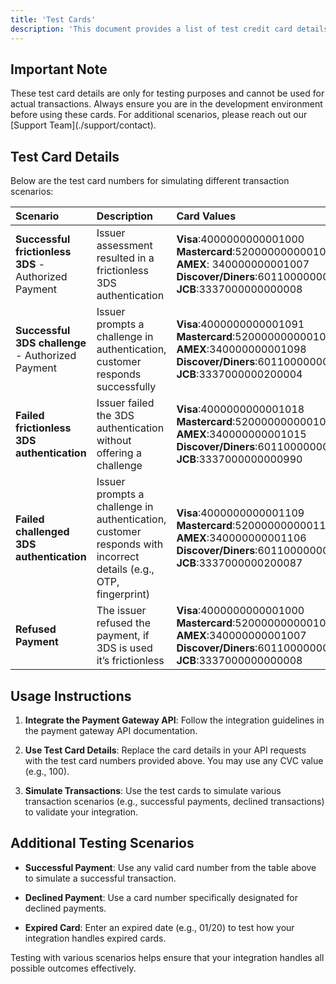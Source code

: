 ```yaml
---
title: 'Test Cards'
description: 'This document provides a list of test credit card details that merchants can use to simulate transactions while integrating with the payment gateway API. These test cards help ensure that your payment processing system functions correctly without real transactions.'
---
```


## **Important Note**

<Warning>
  These test card details are only for testing purposes and cannot be used for actual transactions. Always ensure you are in the development environment before using these cards.
  For additional scenarios, please reach out our [Support Team](./support/contact).
</Warning>

## **Test Card Details**

Below are the test card numbers for simulating different transaction scenarios:

| Scenario                                             | Description                                                                                                     | Card Values                                                                                                                                                                  |
| :--------------------------------------------------- | :-------------------------------------------------------------------------------------------------------------- | :--------------------------------------------------------------------------------------------------------------------------------------------------------------------------- |
| **Successful frictionless 3DS** - Authorized Payment | Issuer assessment resulted in a frictionless 3DS authentication                                                 | **Visa**:4000000000001000 <br />**Mastercard**:5200000000001005  <br />**AMEX**: 340000000001007  <br />**Discover/Diners**:6011000000001002  <br />**JCB**:3337000000000008 |
| **Successful 3DS challenge** - Authorized Payment    | Issuer prompts a challenge in authentication, customer responds successfully                                    | **Visa**:4000000000001091<br />**Mastercard**:5200000000001096<br />**AMEX**:340000000001098<br />**Discover/Diners**:6011000000001093<br />**JCB**:3337000000200004         |
| **Failed frictionless 3DS authentication**           | Issuer failed the 3DS authentication without offering a challenge                                               | **Visa**:4000000000001018<br />**Mastercard**:5200000000001013<br />**AMEX**:340000000001015<br />**Discover/Diners**:6011000000001010<br />**JCB**:3337000000000990         |
| **Failed challenged 3DS authentication**             | Issuer prompts a challenge in authentication, customer responds with incorrect details (e.g., OTP, fingerprint) | **Visa**:4000000000001109<br />**Mastercard**:5200000000001104<br />**AMEX**:340000000001106<br />**Discover/Diners**:6011000000001101<br />**JCB**:3337000000200087         |
| **Refused Payment**                                  | The issuer refused the payment, if 3DS is used it’s frictionless                                                | **Visa**:4000000000001000<br />**Mastercard**:5200000000001005<br />**AMEX**:340000000001007<br />**Discover/Diners**:6011000000001002  <br />**JCB**:3337000000000008       |

## **Usage Instructions**

1. **Integrate the Payment Gateway API**: Follow the integration guidelines in the payment gateway API documentation.

2. **Use Test Card Details**: Replace the card details in your API requests with the test card numbers provided above. You may use any CVC value (e.g., 100).

3. **Simulate Transactions**: Use the test cards to simulate various transaction scenarios (e.g., successful payments, declined transactions) to validate your integration.

## **Additional Testing Scenarios**

* **Successful Payment**: Use any valid card number from the table above to simulate a successful transaction.

* **Declined Payment**: Use a card number specifically designated for declined payments.

* **Expired Card**: Enter an expired date (e.g., 01/20) to test how your integration handles expired cards.

<Tip>
  Testing with various scenarios helps ensure that your integration handles all possible outcomes effectively.
</Tip>